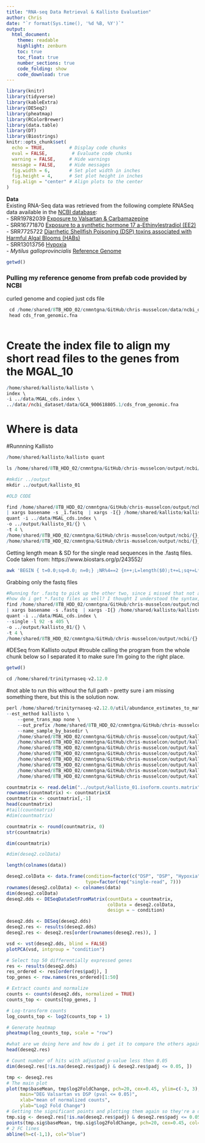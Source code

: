 ```yaml
---
title: "RNA-seq Data Retrieval & Kallisto Evaluation"
author: Chris
date: "`r format(Sys.time(), '%d %B, %Y')`"  
output: 
  html_document:
    theme: readable
    highlight: zenburn
    toc: true
    toc_float: true
    number_sections: true
    code_folding: show
    code_download: true
---
```


```r
library(knitr)
library(tidyverse)
library(kableExtra)
library(DESeq2)
library(pheatmap)
library(RColorBrewer)
library(data.table)
library(DT)
library(Biostrings)
knitr::opts_chunk$set(
  echo = TRUE,         # Display code chunks
  eval = FALSE,         # Evaluate code chunks
  warning = FALSE,     # Hide warnings
  message = FALSE,     # Hide messages
  fig.width = 6,       # Set plot width in inches
  fig.height = 4,      # Set plot height in inches
  fig.align = "center" # Align plots to the center
)
```


**Data**\
Existing RNA-Seq data was retrieved from the following complete RNASeq data available in the [NCBI database](https://www.ncbi.nlm.nih.gov/):\
- SRR19782039 [Exposure to Valsartan & Carbamazepine](https://www.ncbi.nlm.nih.gov/sra/SRX15826291%5Baccn%5D)\
- SRR16771870 [Exposure to a synthetic hormone 17 a-Ethinylestradiol (EE2)](https://www.ncbi.nlm.nih.gov/sra/SRX12971792%5Baccn%5D)\
- SRR7725722 [Diarrhetic Shellfish Poisoning (DSP) toxins associated with Harmful Algal Blooms (HABs)](https://www.ncbi.nlm.nih.gov/sra/SRX4582204%5Baccn%5D)\
- SRR13013756 [Hypoxia](https://www.ncbi.nlm.nih.gov/sra/SRX9464766%5Baccn%5D)\
- *Mytilus galloprovincialis* [Reference Genome](https://www.ncbi.nlm.nih.gov/data-hub/genome/GCA_900618805.1/)

```r
getwd()
```

### Pulling my reference genome from prefab code provided by NCBI
curled genome and copied just cds file

```r

 cd /home/shared/8TB_HDD_02/cnmntgna/GitHub/chris-musselcon/data/ncbi_dataset/data/GCA_900618805.1
 head cds_from_genomic.fna
 
```



# Create the index file to align my short read files to the genes from the MGAL_10
```r
/home/shared/kallisto/kallisto \
index \
-i ../data/MGAL_cds.index \
../data//ncbi_dataset/data/GCA_900618805.1/cds_from_genomic.fna
```

# Where is data


#Runnning Kallisto

```r
/home/shared/kallisto/kallisto quant
```

```r
ls /home/shared/8TB_HDD_02/cnmntgna/GitHub/chris-musselcon/output/ncbi/
```


```r

#mkdir ../output
mkdir ../output/kallisto_01

#OLD CODE

find /home/shared/8TB_HDD_02/cnmntgna/GitHub/chris-musselcon/output/ncbi/*_1.fastq \
| xargs basename -s _1.fastq  | xargs -I{} /home/shared/kallisto/kallisto \
quant -i ../data/MGAL_cds.index \
-o ../output/kallisto_01/{} \
-t 4 \
/home/shared/8TB_HDD_02/cnmntgna/GitHub/chris-musselcon/output/ncbi/{}_1.fastq \
/home/shared/8TB_HDD_02/cnmntgna/GitHub/chris-musselcon/output/ncbi/{}_2.fastq \


```

Getting length mean & SD for the single read sequences in the .fastq files. Code taken from: https://www.biostars.org/p/243552/
```bash

awk 'BEGIN { t=0.0;sq=0.0; n=0;} ;NR%4==2 {n++;L=length($0);t+=L;sq+=L*L;}END{m=t/n;printf("total %d avg=%f stddev=%f\n",n,m,sq/n-m*m);}' /home/shared/8TB_HDD_02/cnmntgna/GitHub/chris-musselcon/output/ncbi/*.fastq

```

Grabbing only the fastq files
```r
#Running for .fastq to pick up the other two, since i missed that not all had a 1 or 2
#how do i get *.fastq files as well? I thought I understood the syntax, but I am still getting it wrong
find /home/shared/8TB_HDD_02/cnmntgna/GitHub/chris-musselcon/output/ncbi/*.fastq \
| xargs basename -s .fastq  | xargs -I{} /home/shared/kallisto/kallisto \
quant -i ../data/MGAL_cds.index \
--single -l 92 -s 405 \
-o ../output/kallisto_01/{} \
-t 4 \
/home/shared/8TB_HDD_02/cnmntgna/GitHub/chris-musselcon/output/ncbi/{}.fastq
```
#DESeq from Kallisto output
#trouble calling the program from the whole chunk below so I separated it to make sure I'm going to the right place.
```r
getwd()

```
```r
cd /home/shared/trinityrnaseq-v2.12.0
```

#not able to run this without the full path - pretty sure i am missing something there, but this is the solution now.
```r

perl /home/shared/trinityrnaseq-v2.12.0/util/abundance_estimates_to_matrix.pl \
--est_method kallisto \
    --gene_trans_map none \
    --out_prefix /home/shared/8TB_HDD_02/cnmntgna/GitHub/chris-musselcon/output/kallisto_01 \
    --name_sample_by_basedir \
    /home/shared/8TB_HDD_02/cnmntgna/GitHub/chris-musselcon/output/kallisto_01/SRR7725722/abundance.tsv \
    /home/shared/8TB_HDD_02/cnmntgna/GitHub/chris-musselcon/output/kallisto_01/SRR7725722_1/abundance.tsv \
    /home/shared/8TB_HDD_02/cnmntgna/GitHub/chris-musselcon/output/kallisto_01/SRR7725722_2/abundance.tsv \
    /home/shared/8TB_HDD_02/cnmntgna/GitHub/chris-musselcon/output/kallisto_01/SRR13013756/abundance.tsv \
    /home/shared/8TB_HDD_02/cnmntgna/GitHub/chris-musselcon/output/kallisto_01/SRR16771870/abundance.tsv \
    /home/shared/8TB_HDD_02/cnmntgna/GitHub/chris-musselcon/output/kallisto_01/SRR16771870_1/abundance.tsv \
    /home/shared/8TB_HDD_02/cnmntgna/GitHub/chris-musselcon/output/kallisto_01/SRR16771870_2/abundance.tsv \
    /home/shared/8TB_HDD_02/cnmntgna/GitHub/chris-musselcon/output/kallisto_01/SRR19782039/abundance.tsv

```

```r

countmatrix <- read.delim("../output/kallisto_01.isoform.counts.matrix", header = TRUE, sep = '\t')
rownames(countmatrix) <- countmatrix$X
countmatrix <- countmatrix[,-1]
head(countmatrix)
#tail(countmatrix)
#dim(countmatrix)

```

```r
countmatrix <- round(countmatrix, 0)
str(countmatrix)

```

```r

dim(countmatrix)

#dim(deseq2.colData)

```

```r

length(colnames(data))

```

```r
deseq2.colData <- data.frame(condition=factor(c("DSP", "DSP", "Hypoxia", "EE2", "EE2", "EE2", "Valsartan")), 
                             type=factor(rep("single-read", 7)))
rownames(deseq2.colData) <- colnames(data)
dim(deseq2.colData)
deseq2.dds <- DESeqDataSetFromMatrix(countData = countmatrix,
                                     colData = deseq2.colData, 
                                     design = ~ condition)
```
```r

deseq2.dds <- DESeq(deseq2.dds)
deseq2.res <- results(deseq2.dds)
deseq2.res <- deseq2.res[order(rownames(deseq2.res)), ]

```

```r

vsd <- vst(deseq2.dds, blind = FALSE)
plotPCA(vsd, intgroup = "condition")

```

```r

# Select top 50 differentially expressed genes
res <- results(deseq2.dds)
res_ordered <- res[order(res$padj), ]
top_genes <- row.names(res_ordered)[1:50]

# Extract counts and normalize
counts <- counts(deseq2.dds, normalized = TRUE)
counts_top <- counts[top_genes, ]

# Log-transform counts
log_counts_top <- log2(counts_top + 1)

# Generate heatmap
pheatmap(log_counts_top, scale = "row")

```

```r
#what are we doing here and how do i get it to compare the others against each other?
head(deseq2.res)

```

```r

# Count number of hits with adjusted p-value less then 0.05
dim(deseq2.res[!is.na(deseq2.res$padj) & deseq2.res$padj <= 0.05, ])

```

```r

tmp <- deseq2.res
# The main plot
plot(tmp$baseMean, tmp$log2FoldChange, pch=20, cex=0.45, ylim=c(-3, 3), log="x", col="darkgray",
     main="DEG Valsartan vs DSP (pval <= 0.05)",
     xlab="mean of normalized counts",
     ylab="Log2 Fold Change")
# Getting the significant points and plotting them again so they're a different color
tmp.sig <- deseq2.res[!is.na(deseq2.res$padj) & deseq2.res$padj <= 0.05, ]
points(tmp.sig$baseMean, tmp.sig$log2FoldChange, pch=20, cex=0.45, col="red")
# 2 FC lines
abline(h=c(-1,1), col="blue")

```


















